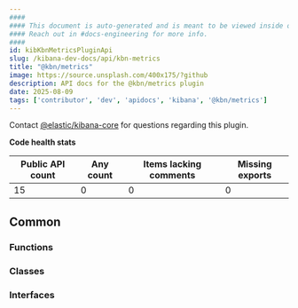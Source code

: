```yaml
---
####
#### This document is auto-generated and is meant to be viewed inside our experimental, new docs system.
#### Reach out in #docs-engineering for more info.
####
id: kibKbnMetricsPluginApi
slug: /kibana-dev-docs/api/kbn-metrics
title: "@kbn/metrics"
image: https://source.unsplash.com/400x175/?github
description: API docs for the @kbn/metrics plugin
date: 2025-08-09
tags: ['contributor', 'dev', 'apidocs', 'kibana', '@kbn/metrics']
---
```




Contact [@elastic/kibana-core](https://github.com/orgs/elastic/teams/kibana-core) for questions regarding this plugin.

**Code health stats**

| Public API count  | Any count | Items lacking comments | Missing exports |
|-------------------|-----------|------------------------|-----------------|
| 15 | 0 | 0 | 0 |

## Common

### Functions
<DocDefinitionList data={kbnMetricsObj.common.functions}/>

### Classes
<DocDefinitionList data={kbnMetricsObj.common.classes}/>

### Interfaces
<DocDefinitionList data={kbnMetricsObj.common.interfaces}/>

